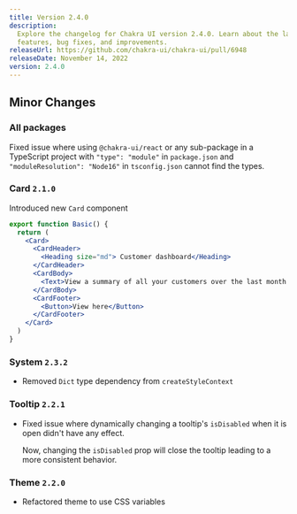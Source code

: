```yaml
---
title: Version 2.4.0
description:
  Explore the changelog for Chakra UI version 2.4.0. Learn about the latest
  features, bug fixes, and improvements.
releaseUrl: https://github.com/chakra-ui/chakra-ui/pull/6948
releaseDate: November 14, 2022
version: 2.4.0
---
```


## Minor Changes

### All packages

Fixed issue where using `@chakra-ui/react` or any sub-package in a TypeScript
project with `"type": "module"` in `package.json` and
`"moduleResolution": "Node16"` in `tsconfig.json` cannot find the types.

### Card `2.1.0`

Introduced new `Card` component

```jsx live=false
export function Basic() {
  return (
    <Card>
      <CardHeader>
        <Heading size="md"> Customer dashboard</Heading>
      </CardHeader>
      <CardBody>
        <Text>View a summary of all your customers over the last month.</Text>
      </CardBody>
      <CardFooter>
        <Button>View here</Button>
      </CardFooter>
    </Card>
  )
}
```

### System `2.3.2`

- Removed `Dict` type dependency from `createStyleContext`

### Tooltip `2.2.1`

- Fixed issue where dynamically changing a tooltip's `isDisabled` when it is
  open didn't have any effect.

  Now, changing the `isDisabled` prop will close the tooltip leading to a more
  consistent behavior.

### Theme `2.2.0`

- Refactored theme to use CSS variables
